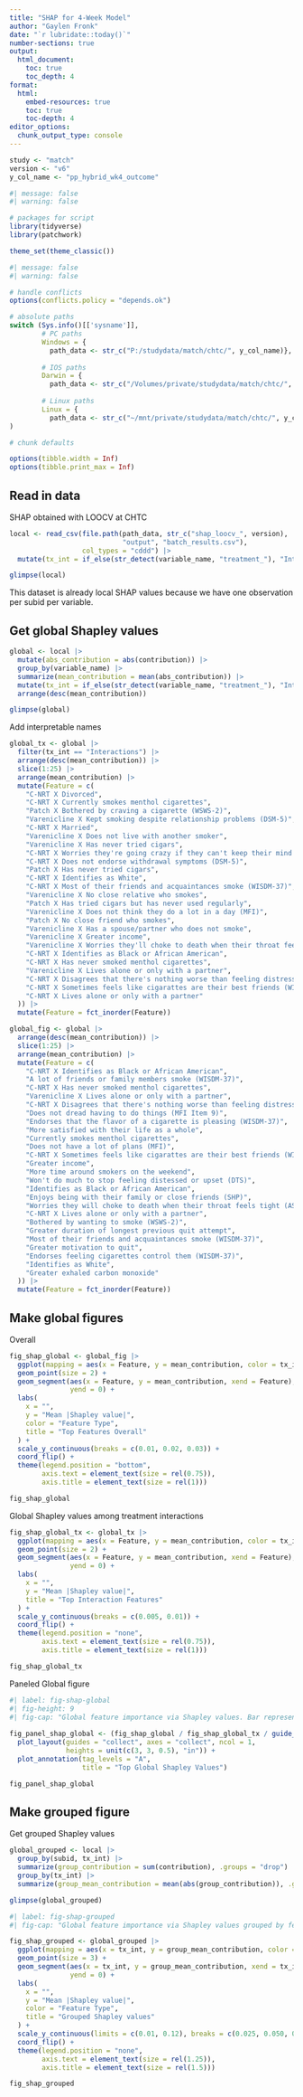 ```yaml
---
title: "SHAP for 4-Week Model"
author: "Gaylen Fronk"
date: "`r lubridate::today()`"
number-sections: true
output: 
  html_document:
    toc: true 
    toc_depth: 4
format:
  html:
    embed-resources: true
    toc: true
    toc-depth: 4
editor_options: 
  chunk_output_type: console
---
```


```r
study <- "match"
version <- "v6"
y_col_name <- "pp_hybrid_wk4_outcome"
```

```r
#| message: false
#| warning: false

# packages for script
library(tidyverse)
library(patchwork)

theme_set(theme_classic()) 
```

```r
#| message: false
#| warning: false

# handle conflicts
options(conflicts.policy = "depends.ok")
```

```r

# absolute paths
switch (Sys.info()[['sysname']],
        # PC paths
        Windows = {
          path_data <- str_c("P:/studydata/match/chtc/", y_col_name)},
        
        # IOS paths
        Darwin = {
          path_data <- str_c("/Volumes/private/studydata/match/chtc/", y_col_name)},
        
        # Linux paths
        Linux = {
          path_data <- str_c("~/mnt/private/studydata/match/chtc/", y_col_name)}
)
```

```r

# chunk defaults

options(tibble.width = Inf)
options(tibble.print_max = Inf)
```

## Read in data

SHAP obtained with LOOCV at CHTC
```r
local <- read_csv(file.path(path_data, str_c("shap_loocv_", version), 
                            "output", "batch_results.csv"),
                  col_types = "cddd") |> 
  mutate(tx_int = if_else(str_detect(variable_name, "treatment_"), "Interactions", "Main Effects"))

glimpse(local)
```
This dataset is already local SHAP values because we have one observation per subid per variable.

## Get global Shapley values

```r
global <- local |> 
  mutate(abs_contribution = abs(contribution)) |> 
  group_by(variable_name) |> 
  summarize(mean_contribution = mean(abs_contribution)) |> 
  mutate(tx_int = if_else(str_detect(variable_name, "treatment_"), "Interactions", "Main Effects"))|> 
  arrange(desc(mean_contribution))

glimpse(global)

```

Add interpretable names
```r
global_tx <- global |> 
  filter(tx_int == "Interactions") |> 
  arrange(desc(mean_contribution)) |> 
  slice(1:25) |> 
  arrange(mean_contribution) |> 
  mutate(Feature = c(
    "C-NRT X Divorced",
    "C-NRT X Currently smokes menthol cigarettes",
    "Patch X Bothered by craving a cigarette (WSWS-2)",
    "Varenicline X Kept smoking despite relationship problems (DSM-5)",
    "C-NRT X Married",
    "Varenicline X Does not live with another smoker",
    "Varenicline X Has never tried cigars",
    "C-NRT X Worries they're going crazy if they can't keep their mind on a task (ASI-3)",
    "C-NRT X Does not endorse withdrawal symptoms (DSM-5)",
    "Patch X Has never tried cigars",
    "C-NRT X Identifies as White",
    "C-NRT X Most of their friends and acquaintances smoke (WISDM-37)",
    "Varenicline X No close relative who smokes",
    "Patch X Has tried cigars but has never used regularly",
    "Varenicline X Does not think they do a lot in a day (MFI)",
    "Patch X No close friend who smokes",
    "Varenicline X Has a spouse/partner who does not smoke",
    "Varenicline X Greater income",
    "Varenicline X Worries they'll choke to death when their throat feels tight (ASI-3)",
    "C-NRT X Identifies as Black or African American",
    "C-NRT X Has never smoked menthol cigarettes",
    "Varenicline X Lives alone or only with a partner",
    "C-NRT X Disagrees that there's nothing worse than feeling distressed/upset (DTS)",
    "C-NRT X Sometimes feels like cigarattes are their best friends (WISDM-37)",
    "C-NRT X Lives alone or only with a partner"
  )) |> 
  mutate(Feature = fct_inorder(Feature))

global_fig <- global |> 
  arrange(desc(mean_contribution)) |> 
  slice(1:25) |> 
  arrange(mean_contribution) |> 
  mutate(Feature = c(
    "C-NRT X Identifies as Black or African American",
    "A lot of friends or family members smoke (WISDM-37)",
    "C-NRT X Has never smoked menthol cigarettes",
    "Varenicline X Lives alone or only with a partner",
    "C-NRT X Disagrees that there's nothing worse than feeling distressed/upset (DTS)",
    "Does not dread having to do things (MFI Item 9)",
    "Endorses that the flavor of a cigarette is pleasing (WISDM-37)",
    "More satisfied with their life as a whole",
    "Currently smokes menthol cigarettes",
    "Does not have a lot of plans (MFI)",
    "C-NRT X Sometimes feels like cigarattes are their best friends (WISDM-37)",
    "Greater income",
    "More time around smokers on the weekend",
    "Won't do much to stop feeling distessed or upset (DTS)",
    "Identifies as Black or African American",
    "Enjoys being with their family or close friends (SHP)",
    "Worries they will choke to death when their throat feels tight (ASI-3)",
    "C-NRT X Lives alone or only with a partner",
    "Bothered by wanting to smoke (WSWS-2)",
    "Greater duration of longest previous quit attempt",
    "Most of their friends and acquaintances smoke (WISDM-37)",
    "Greater motivation to quit",
    "Endorses feeling cigarettes control them (WISDM-37)",
    "Identifies as White",
    "Greater exhaled carbon monoxide"
  )) |> 
  mutate(Feature = fct_inorder(Feature))

```

## Make global figures

Overall
```r

fig_shap_global <- global_fig |> 
  ggplot(mapping = aes(x = Feature, y = mean_contribution, color = tx_int)) +
  geom_point(size = 2) +
  geom_segment(aes(x = Feature, y = mean_contribution, xend = Feature),
               yend = 0) +
  labs(
    x = "",
    y = "Mean |Shapley value|",
    color = "Feature Type",
    title = "Top Features Overall"
  ) +
  scale_y_continuous(breaks = c(0.01, 0.02, 0.03)) +
  coord_flip() +
  theme(legend.position = "bottom",
        axis.text = element_text(size = rel(0.75)),
        axis.title = element_text(size = rel(1)))

fig_shap_global
```

Global Shapley values among treatment interactions
```r

fig_shap_global_tx <- global_tx |> 
  ggplot(mapping = aes(x = Feature, y = mean_contribution, color = tx_int)) +
  geom_point(size = 2) +
  geom_segment(aes(x = Feature, y = mean_contribution, xend = Feature),
               yend = 0) +
  labs(
    x = "",
    y = "Mean |Shapley value|",
    title = "Top Interaction Features"
  ) +
  scale_y_continuous(breaks = c(0.005, 0.01)) +
  coord_flip() +
  theme(legend.position = "none",
        axis.text = element_text(size = rel(0.75)),
        axis.title = element_text(size = rel(1)))

fig_shap_global_tx
```

Paneled Global figure
```r
#| label: fig-shap-global
#| fig-height: 9
#| fig-cap: "Global feature importance via Shapley values. Bar represents magnitude of global feature importance, which is calculated from the mean of the absolute value across all observations for that feature. A) Global feature importance for top 25 features overall. B) Global feature importance for top 25 treatment interaction features."
 
fig_panel_shap_global <- (fig_shap_global / fig_shap_global_tx / guide_area()) +
  plot_layout(guides = "collect", axes = "collect", ncol = 1,
              heights = unit(c(3, 3, 0.5), "in")) +
  plot_annotation(tag_levels = "A",
                  title = "Top Global Shapley Values")

fig_panel_shap_global
```

## Make grouped figure

Get grouped Shapley values
```r
global_grouped <- local |> 
  group_by(subid, tx_int) |> 
  summarize(group_contribution = sum(contribution), .groups = "drop") |> 
  group_by(tx_int) |> 
  summarize(group_mean_contribution = mean(abs(group_contribution)), .groups = "drop")

glimpse(global_grouped)

```


```r
#| label: fig-shap-grouped
#| fig-cap: "Global feature importance via Shapley values grouped by feature type (main effect or interaction feature)"

fig_shap_grouped <- global_grouped |> 
  ggplot(mapping = aes(x = tx_int, y = group_mean_contribution, color = tx_int)) +
  geom_point(size = 3) +
  geom_segment(aes(x = tx_int, y = group_mean_contribution, xend = tx_int),
               yend = 0) +
  labs(
    x = "",
    y = "Mean |Shapley value|",
    color = "Feature Type",
    title = "Grouped Shapley values"
  ) +
  scale_y_continuous(limits = c(0.01, 0.12), breaks = c(0.025, 0.050, 0.075, 0.1)) +
  coord_flip() +
  theme(legend.position = "none",
        axis.text = element_text(size = rel(1.25)),
        axis.title = element_text(size = rel(1.5)))

fig_shap_grouped
```






